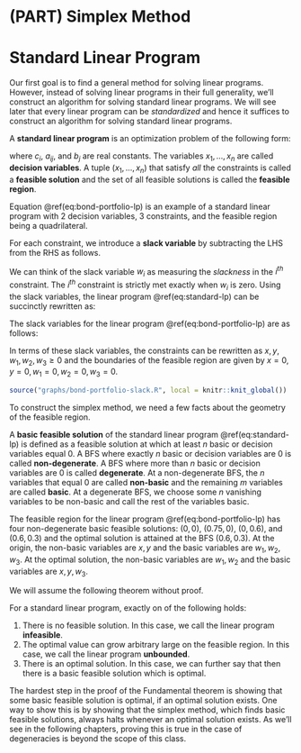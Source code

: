 # (PART) Simplex Method {-}

# Standard Linear Program

Our first goal is to find a general method for solving linear programs.
However, instead of solving linear programs in their full generality, we'll construct an algorithm for solving standard linear programs.
We will see later that every linear program can be *standardized* and hence it suffices to construct an algorithm for solving standard linear programs.

::: {.definition}

A **standard linear program** is an optimization problem of the following form:

\begin{equation}
  \begin{array}{lrrrrrrrrr}
    \mbox{maximize: } & c_0 & + & c_1 x_1 & + & \dots & + & c_n x_n & \\
    \mbox{subject to: } 
      & & & a_{11} x_1 & + & \dots & + & a_{1n} x_n & \leq & b_1 \\
      & & & a_{21} x_1 & + & \dots & + & a_{2n} x_n & \leq & b_2 \\
      & & & & & \vdots &  \\
      & & & a_{m1} x_1 & + & \dots & + & a_{mn} x_n & \leq & b_m \\
      & & & x_1, & x_2, & \dots &, & x_n & \geq & 0
  \end{array} 
  (\#eq:standard-lp)
\end{equation}
where $c_i$, $a_{ij}$, and $b_j$ are real constants. The variables $x_1, \dots, x_n$ are called **decision variables**. A tuple $(x_1, \dots, x_n)$ that satisfy *all* the constraints is called a **feasible solution** and the set of all feasible solutions is called the **feasible region**. 

:::

::: {.example}

Equation \@ref(eq:bond-portfolio-lp) is an example of a standard linear program with 2 decision variables, 3 constraints, and the feasible region being a quadrilateral. 

:::

::: {.definition}

For each constraint, we introduce a **slack variable** by subtracting the LHS from the RHS as follows.

\begin{equation}
  \begin{array}{lrrrrrrrrr}
      w_1 & = & b_1 & - & a_{11} x_1 & - & \dots & - & a_{1n} x_n \\
      w_2 & = & b_2 & - & a_{21} x_1 & - & \dots & - & a_{2n} x_n \\
      & & & & & \vdots &  \\
      w_m & = & b_m & - & a_{m1} x_1 & - & \dots & - & a_{mn} x_n 
  \end{array} 
  (\#eq:slack-variables-def)
\end{equation}

:::

We can think of the slack variable $w_i$ as measuring the *slackness* in the $i^{th}$ constraint. The $i^{th}$ constraint is strictly met exactly when $w_i$ is zero. Using the slack variables, the linear program \@ref(eq:standard-lp) can be succinctly rewritten as:

\begin{equation*}
  w_1, \dots, w_m, x_1, \dots, x_n \geq 0.
\end{equation*}

::: {.example}

The slack variables for the linear program \@ref(eq:bond-portfolio-lp) are as follows:

\begin{equation*}
  \begin{array}{rlllllll}
  w_1 & = & 3.6 & - & 3x & - & 6y \\
  w_2 & = & 1.5 & - & 2x & - & y \\
  w_3 & = & 1 & - & x & - & y.
  \end{array}
\end{equation*}

In terms of these slack variables, the constraints can be rewritten as $x, y, w_1, w_2, w_3 \ge 0$ and the boundaries of the feasible region are given by $x = 0, y = 0, w_1 = 0, w_2 = 0, w_3 = 0$.


```r

source("graphs/bond-portfolio-slack.R", local = knitr::knit_global())

```

:::

To construct the simplex method, we need a few facts about the geometry of the feasible region.

::: {.definition #degeneracy}
A **basic feasible solution** of the standard linear program \@ref(eq:standard-lp) is defined as a feasible solution at which at least $n$ basic or decision variables equal 0. A BFS where exactly $n$ basic or decision variables are 0 is called **non-degenerate**. A BFS where more than $n$ basic or decision variables are 0 is called **degenerate**. At a non-degenerate BFS, the $n$ variables that equal 0 are called **non-basic** and the remaining $m$ variables are called **basic**.
At a degenerate BFS, we choose some $n$ vanishing variables to be non-basic and call the rest of the variables basic. 
:::


::: {.example}

The feasible region for the linear program \@ref(eq:bond-portfolio-lp) has four non-degenerate basic feasible solutions: $(0,0)$, $(0.75, 0)$, $(0, 0.6)$, and $(0.6, 0.3)$ and the optimal solution is attained at the BFS $(0.6, 0.3)$. At the origin, the non-basic variables are $x, y$ and the basic variables are $w_1, w_2, w_3$. At the optimal solution, the non-basic variables are $w_1, w_2$ and the basic variables are $x, y, w_3$.

:::

We will assume the following theorem without proof.


::: {.theorem name="Fundamental theorem of linear programming"}

For a standard linear program, exactly on of the following holds:

1. There is no feasible solution. In this case, we call the linear program **infeasible**.
2. The optimal value can grow arbitrary large on the feasible region. In this case, we call the linear program **unbounded**.
3. There is an optimal solution. In this case, we can further say that then there is a basic feasible solution which is optimal. 

:::

The hardest step in the proof of the Fundamental theorem is showing that some basic feasible solution is optimal, if an optimal solution exists. One way to show this is by showing that the simplex method, which finds basic feasible solutions, always halts whenever an optimal solution exists. As we'll see in the following chapters, proving this is true in the case of degeneracies is beyond the scope of this class.
